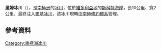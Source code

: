 {{coord|77|13|S|160|25|E|display=title}}

'''里姆冰川'''（{{lang-en|Rim Glacier}}），是[[南極洲|南極洲]]的[[冰川|冰川]]，位於[[維多利亞地|維多利亞地]]的[[斯科特海岸|斯科特海岸]]，長10公里、寬2公里，最終注入[[麥基冰川|麥基冰川]]，該冰川現時由[[南極條約體系|南極條約體系]]管理。

==參考資料==
{{usgs-gazetteer}}

{{DEFAULTSORT:Rim Glacier}}
[[Category:南極洲冰川|Category:南極洲冰川]]


{{ScottCoast-geo-stub}}